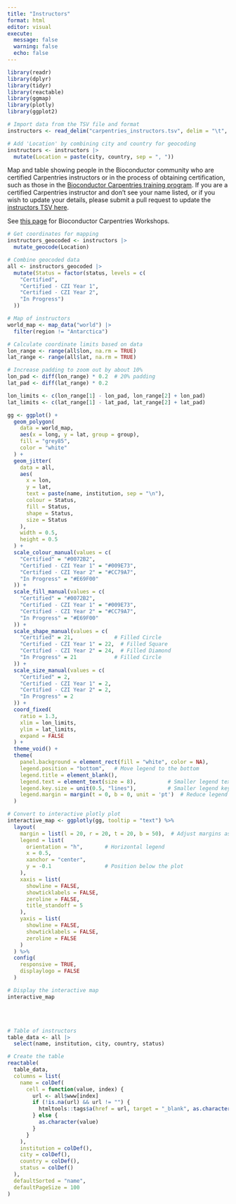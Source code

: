 ```yaml
---
title: "Instructors"
format: html
editor: visual
execute:
  message: false
  warning: false
  echo: false
---
```


```r
library(readr)
library(dplyr)
library(tidyr)
library(reactable)
library(ggmap)
library(plotly)
library(ggplot2)
```

```r
# Import data from the TSV file and format
instructors <- read_delim("carpentries_instructors.tsv", delim = "\t", trim_ws = TRUE)

# Add 'Location' by combining city and country for geocoding
instructors <- instructors |> 
  mutate(Location = paste(city, country, sep = ", "))
```

Map and table showing people in the Bioconductor community who are certified Carpentries instructors or in the process of obtaining certification, such as those in the [Bioconductor Carpentries training program](https://blog.bioconductor.org/#category=Carpentries). If you are a certified Carpentries instructor and don't see your name listed, or if you wish to update your details, please submit a pull request to update the [instructors TSV here](https://github.com/Bioconductor/bioconductor-teaching/blob/devel/carpentries/carpentries_instructors.tsv).

See [this page](workshops.html) for Bioconductor Carpentries Workshops.

```r
# Get coordinates for mapping
instructors_geocoded <- instructors |> 
  mutate_geocode(Location)
```

```r
# Combine geocoded data
all <- instructors_geocoded |> 
  mutate(Status = factor(status, levels = c(
    "Certified", 
    "Certified - CZI Year 1", 
    "Certified - CZI Year 2", 
    "In Progress")
  ))
```

```r
# Map of instructors
world_map <- map_data("world") |> 
  filter(region != "Antarctica")

# Calculate coordinate limits based on data
lon_range <- range(all$lon, na.rm = TRUE)
lat_range <- range(all$lat, na.rm = TRUE)

# Increase padding to zoom out by about 10%
lon_pad <- diff(lon_range) * 0.2  # 20% padding
lat_pad <- diff(lat_range) * 0.2  

lon_limits <- c(lon_range[1] - lon_pad, lon_range[2] + lon_pad)
lat_limits <- c(lat_range[1] - lat_pad, lat_range[2] + lat_pad)

gg <- ggplot() +
  geom_polygon(
    data = world_map,
    aes(x = long, y = lat, group = group),
    fill = "grey85",
    color = "white"
  ) +
  geom_jitter(
    data = all,
    aes(
      x = lon,
      y = lat,
      text = paste(name, institution, sep = "\n"),
      colour = Status,
      fill = Status,
      shape = Status,
      size = Status
    ),
    width = 0.5,
    height = 0.5
  ) +
  scale_colour_manual(values = c(
    "Certified" = "#0072B2",
    "Certified - CZI Year 1" = "#009E73",
    "Certified - CZI Year 2" = "#CC79A7",
    "In Progress" = "#E69F00"
  )) +
  scale_fill_manual(values = c(
    "Certified" = "#0072B2",
    "Certified - CZI Year 1" = "#009E73",
    "Certified - CZI Year 2" = "#CC79A7",
    "In Progress" = "#E69F00"
  )) +
  scale_shape_manual(values = c(
    "Certified" = 21,             # Filled Circle
    "Certified - CZI Year 1" = 22,  # Filled Square
    "Certified - CZI Year 2" = 24,  # Filled Diamond
    "In Progress" = 21            # Filled Circle
  )) +
  scale_size_manual(values = c(
    "Certified" = 2,
    "Certified - CZI Year 1" = 2,
    "Certified - CZI Year 2" = 2,
    "In Progress" = 2
  )) +
  coord_fixed(
    ratio = 1.3,      
    xlim = lon_limits,
    ylim = lat_limits,
    expand = FALSE
  ) +
  theme_void() +
  theme(
    panel.background = element_rect(fill = "white", color = NA),
    legend.position = "bottom",   # Move legend to the bottom
    legend.title = element_blank(),
    legend.text = element_text(size = 8),          # Smaller legend text
    legend.key.size = unit(0.5, "lines"),          # Smaller legend keys
    legend.margin = margin(t = 0, b = 0, unit = 'pt')  # Reduce legend margins
  )

# Convert to interactive plotly plot
interactive_map <- ggplotly(gg, tooltip = "text") %>%
  layout(
    margin = list(l = 20, r = 20, t = 20, b = 50),  # Adjust margins as needed
    legend = list(
      orientation = "h",       # Horizontal legend
      x = 0.5,
      xanchor = "center",
      y = -0.1                 # Position below the plot
    ),
    xaxis = list(
      showline = FALSE,
      showticklabels = FALSE,
      zeroline = FALSE,
      title_standoff = 5
    ),
    yaxis = list(
      showline = FALSE,
      showticklabels = FALSE,
      zeroline = FALSE
    )
  ) %>%
  config(
    responsive = TRUE,
    displaylogo = FALSE
  )

# Display the interactive map
interactive_map
```

<br></br>

```r
# Table of instructors
table_data <- all |>   
  select(name, institution, city, country, status)

# Create the table
reactable(
  table_data,
  columns = list(
    name = colDef(
      cell = function(value, index) {
        url <- all$www[index]
        if (!is.na(url) && url != "") {
          htmltools::tags$a(href = url, target = "_blank", as.character(value))
        } else {
          as.character(value)
        }
      }
    ),
    institution = colDef(),
    city = colDef(),
    country = colDef(),
    status = colDef()
  ), 
  defaultSorted = "name",
  defaultPageSize = 100
)

```
